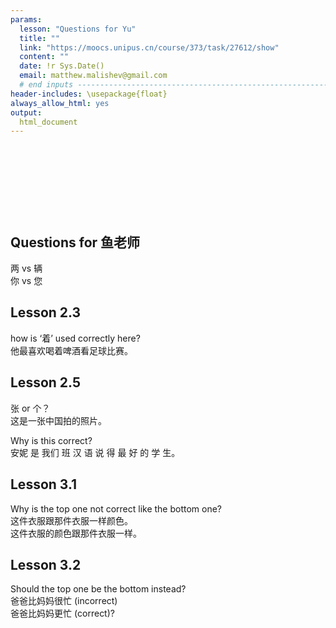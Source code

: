 ```yaml
---
params:
  lesson: "Questions for Yu"  
  title: ""          
  link: "https://moocs.unipus.cn/course/373/task/27612/show"
  content: ""  
  date: !r Sys.Date()
  email: matthew.malishev@gmail.com    
  # end inputs ---------------------------------------------------------------
header-includes: \usepackage{float}
always_allow_html: yes
output:
  html_document 
---
```


\  

\  

\  

\  


## Questions for 鱼老师      

两 vs 辆     
你 vs 您  

## Lesson 2.3  
how is '着' used correctly here?  
他最喜欢喝着啤酒看足球比赛。     

## Lesson 2.5  
张 or 个？  
这是一张中国拍的照片。     

Why is this correct?  
安妮 是  我们  班  汉 语  说   得 最  好  的 学 生。     

## Lesson 3.1    
Why is the top one not correct like the bottom one?   
这件衣服跟那件衣服一样颜色。   
这件衣服的颜色跟那件衣服一样。  


## Lesson 3.2   

Should the top one be the bottom instead?  
爸爸比妈妈很忙 (incorrect)        
爸爸比妈妈更忙 (correct)?            


